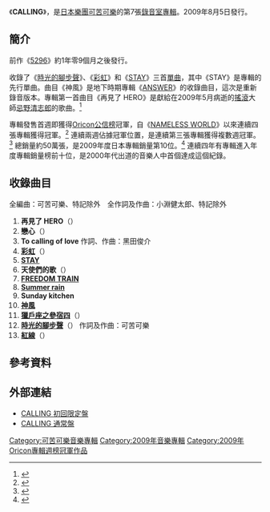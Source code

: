 {{Infobox Album
| Name           = CALLING
| Type           = 專輯
| Artist         = [[可苦可樂|可苦可樂]]
| Released       = 2009年8月5日
| Recorded       = 
| Genre          = [[J-POP|J-POP]]、[[民謠|民謠]]
| Length         = 72分3秒
| Label          = [[Warner_Music_Japan|Warner Music Japan]] 
| Producer       = [[可苦可樂|可苦可樂]]
| Reviews        = 
| Chart position = *週間最高排行第1位（[[Oricon公信榜|Oricon]]）
*2009年8月度月間排行第2位（[[Oricon公信榜|Oricon]]）
*2009年度年間排行第10位（[[Oricon公信榜|Oricon]]）
| Certification  = 雙白金（[[日本唱片協會|日本唱片協會]]）
| Last album     = [[5296_(專輯)|5296]]<br />（2007年）
| This album     = '''CALLING'''<br />（2009年）
| Next album     = [[ALL_COVERS_BEST|ALL COVERS BEST]]<br />（2010年）
| Misc           = {{Singles
 | Name          = CALLING
 | Type          = 錄音室專輯
 | Single 1      = [[時光的腳步聲|時光的腳步聲]]
 | Single 1 date = 2008年10月29日
 | Single 2      = [[彩虹_(可苦可樂單曲)|彩虹]]
 | Single 2 date = 2009年4月15日
 | Single 3      = [[STAY_(可苦可樂單曲)|STAY]]
 | Single 3 date = 2009年7月15日
  }}
}}
《'''CALLING'''》，是[[日本|日本]][[樂團|樂團]][[可苦可樂|可苦可樂]]的第7張[[錄音室專輯|錄音室專輯]]。2009年8月5日發行。

==簡介==
前作《[[5296_(專輯)|5296]]》約1年零9個月之後發行。

收錄了《[[時光的腳步聲|時光的腳步聲]]》、《[[彩虹_(可苦可樂單曲)|彩虹]]》和《[[STAY_(可苦可樂單曲)|STAY]]》三首[[單曲|單曲]]，其中《STAY》是專輯的先行單曲。曲目《神風》是地下時期專輯《[[ANSWER_(可苦可樂專輯)|ANSWER]]》的收錄曲目，這次是重新錄音版本。專輯第一首曲目《再見了 HERO》是獻給在2009年5月病逝的[[搖滾樂|搖滾]]大師[[忌野清志郎|忌野清志郎]]的歌曲。<ref>{{Cite web |url=http://www.tvlife.jp/news/090807_04.php |script-title=ja:清志郎さんに届け！コブクロが今夜『Mステ』で新曲「サヨナラ HERO」を披露！ |accessdate=2011-01-11 |archive-date=2009-08-12 |archive-url=https://web.archive.org/web/20090812114233/http://www.tvlife.jp/news/090807_04.php |dead-url=no }}</ref>

專輯發售首週即獲得[[Oricon公信榜|Oricon公信榜]]冠軍，自《[[NAMELESS_WORLD|NAMELESS WORLD]]》以來連續四張專輯獲得冠軍。<ref>{{Cite web |url=http://www.oricon.co.jp/news/confidence/68222/ |script-title=ja:コブクロ、「虹」「STAY」収録アルバムが首位スタート |accessdate=2011-01-11 |archive-date=2019-09-24 |archive-url=https://web.archive.org/web/20190924182011/https://www.oricon.co.jp/news/68222/ |dead-url=no }}</ref> 連續兩週佔據冠軍位置，是連續第三張專輯獲得複數週冠軍。<ref>{{Cite web |url=http://www.oricon.co.jp/news/rankmusic/68478/full/ |script-title=ja:長渕剛、移籍後初のアルバム『FRIENDS』で6年3ヶ月ぶりのTOP3入り |accessdate=2011-01-11 |archive-date=2010-12-24 |archive-url=https://web.archive.org/web/20101224020901/http://www.oricon.co.jp/news/rankmusic/68478/full/ |dead-url=no }}</ref> 總銷量約50萬張，是2009年度日本專輯銷量第10位。<ref>{{Cite web |url=http://www.musictvprogram.com/corner-ranking-2009.html |script-title=ja:2009年間アルバムランキング TOP50 |access-date=2011-01-11 |archive-url=https://web.archive.org/web/20150223091833/http://www.musictvprogram.com/corner-ranking-2009.html |archive-date=2015-02-23 |dead-url=yes }}</ref> 連續四年有專輯進入年度專輯銷量榜前十位，是2000年代出道的音樂人中首個達成這個紀錄。

==收錄曲目==
全編曲：可苦可樂、特記除外　全作詞及作曲：小淵健太郎、特記除外
# '''再見了 HERO'''（{{lang|ja|サヨナラ HERO}}）
# '''戀心'''（{{lang|ja|恋心}}）
# '''To calling of love''' 作詞、作曲：黑田俊介
# '''[[彩虹_(可苦可樂單曲)|彩虹]]'''（{{lang|ja|虹}}）
# '''[[STAY_(可苦可樂單曲)|STAY]]'''
# '''天使們的歌'''（{{lang|ja|天使達の歌}}）
# '''[[STAY_(可苦可樂單曲)|FREEDOM TRAIN]]'''
# '''[[彩虹_(可苦可樂單曲)|Summer rain]]'''
# '''Sunday kitchen'''
# '''[[ANSWER_(可苦可樂專輯)|神風]]'''
# '''[[時光的腳步聲|獵戶座之參宿四]]'''（{{lang|ja|ベテルギウス}}）
# '''[[時光的腳步聲|時光的腳步聲]]'''（{{lang|ja|時の足音}}） 作詞及作曲：可苦可樂
# '''[[時光的腳步聲|紅線]]'''（{{lang|ja|赤い糸}}）

==參考資料==
{{reflist}}

==外部連結==
*[https://web.archive.org/web/20110522143702/http://www.wmg.jp/artist/kobukuro/WPZL000030146.html CALLING 初回限定盤]
*[https://web.archive.org/web/20110522144713/http://www.wmg.jp/artist/kobukuro/WPCL000010731.html CALLING 通常盤]

{{可苦可樂}}
{{Oricon專輯週榜冠軍 (2009年)|2009年8月17日—8月24日，共2週}}

{{DEFAULTSORT:Calling}}
[[Category:可苦可樂音樂專輯|Category:可苦可樂音樂專輯]]
[[Category:2009年音樂專輯|Category:2009年音樂專輯]]
[[Category:2009年Oricon專輯週榜冠軍作品|Category:2009年Oricon專輯週榜冠軍作品]]